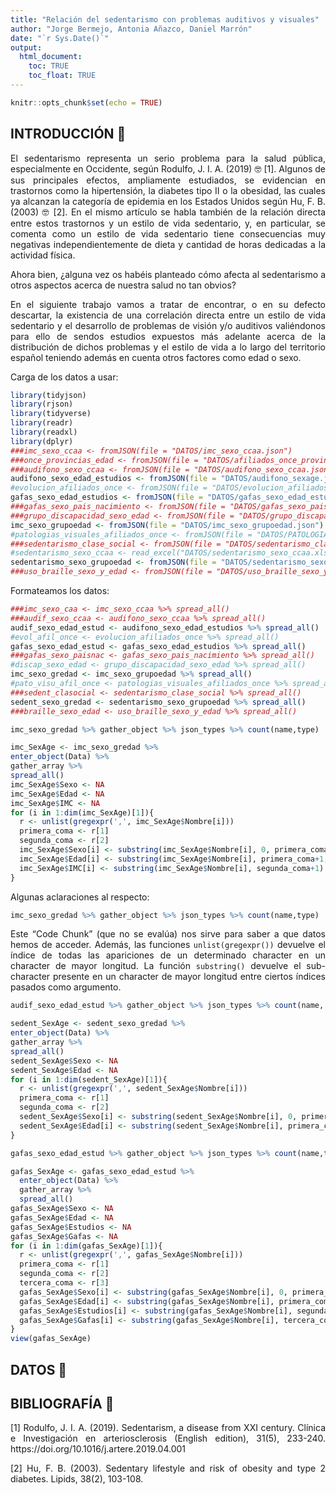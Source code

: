 ```yaml
---
title: "Relación del sedentarismo con problemas auditivos y visuales"
author: "Jorge Bermejo, Antonia Añazco, Daniel Marrón"
date: "`r Sys.Date()`"
output: 
  html_document:
    toc: TRUE
    toc_float: TRUE
---
```


```r
knitr::opts_chunk$set(echo = TRUE)
```
<div style="text-align: justify">
## INTRODUCCIÓN 📖

El sedentarismo representa un serio problema para la salud pública, especialmente en Occidente, según Rodulfo, J. I. A. (2019) 🤓 [1]. Algunos de sus principales efectos, ampliamente estudiados, se evidencian en trastornos como la hipertensión, la diabetes tipo II o la obesidad, las cuales ya alcanzan la categoría de epidemia en los Estados Unidos según Hu, F. B. (2003) 🤓 [2]. En el mismo artículo se habla también de la relación directa entre estos trastornos y un estilo de vida sedentario, y, en particular, se comenta como un estilo de vida sedentario tiene consecuencias muy negativas independientemente de dieta y cantidad de horas dedicadas a la actividad física.

Ahora bien, ¿alguna vez os habéis planteado cómo afecta al sedentarismo a otros aspectos acerca de nuestra salud no tan obvios?

En el siguiente trabajo vamos a tratar de encontrar, o en su defecto descartar, la existencia de una correlación directa entre un estilo de vida sedentario y el desarrollo de problemas de visión y/o auditivos valiéndonos para ello de sendos estudios expuestos más adelante acerca de la distribución de dichos problemas y el estilo de vida a lo largo del territorio español teniendo además en cuenta otros factores como edad o sexo. 


Carga de los datos a usar:

```r
library(tidyjson)
library(rjson)
library(tidyverse)
library(readr)
library(readxl)
library(dplyr)
###imc_sexo_ccaa <- fromJSON(file = "DATOS/imc_sexo_ccaa.json")
###once_provincias_edad <- fromJSON(file = "DATOS/afiliados_once_provincias_edad.json")
###audifono_sexo_ccaa <- fromJSON(file = "DATOS/audifono_sexo_ccaa.json")
audifono_sexo_edad_estudios <- fromJSON(file = "DATOS/audifono_sexage.json")
#evolucion_afiliados_once <- fromJSON(file = "DATOS/evolucion_afiliados_once.json")
gafas_sexo_edad_estudios <- fromJSON(file = "DATOS/gafas_sexo_edad_estudios.json")
###gafas_sexo_pais_nacimiento <- fromJSON(file = "DATOS/gafas_sexo_pais_nacimiento.json")
###grupo_discapacidad_sexo_edad <- fromJSON(file = "DATOS/grupo_discapacidad_sexo_edad.json")
imc_sexo_grupoedad <- fromJSON(file = "DATOS/imc_sexo_grupoedad.json")
#patologias_visuales_afiliados_once <- fromJSON(file = "DATOS/PATOLOGIAS_VISUALES_AFILIADOS_ONCE.json")
###sedentarismo_clase_social <- fromJSON(file = "DATOS/sedentarismo_clasesocial.json")
#sedentarismo_sexo_ccaa <- read_excel("DATOS/sedentarismo_sexo_ccaa.xlsx") 
sedentarismo_sexo_grupoedad <- fromJSON(file = "DATOS/sedentarismo_sexo_grupo_edad.json")
###uso_braille_sexo_y_edad <- fromJSON(file = "DATOS/uso_braille_sexo_y_edad.json")
```

Formateamos los datos:

```r
###imc_sexo_caa <- imc_sexo_ccaa %>% spread_all()
###audif_sexo_ccaa <- audifono_sexo_ccaa %>% spread_all()
audif_sexo_edad_estud <- audifono_sexo_edad_estudios %>% spread_all()
#evol_afil_once <- evolucion_afiliados_once %>% spread_all()
gafas_sexo_edad_estud <- gafas_sexo_edad_estudios %>% spread_all()
###gafas_sexo_paisnac <- gafas_sexo_pais_nacimiento %>% spread_all()
#discap_sexo_edad <- grupo_discapacidad_sexo_edad %>% spread_all()
imc_sexo_gredad <- imc_sexo_grupoedad %>% spread_all()
#pato_visu_afil_once <- patologias_visuales_afiliados_once %>% spread_all()
###sedent_clasocial <- sedentarismo_clase_social %>% spread_all()
sedent_sexo_gredad <- sedentarismo_sexo_grupoedad %>% spread_all()
###braille_sexo_edad <- uso_braille_sexo_y_edad %>% spread_all()
```
```r
imc_sexo_gredad %>% gather_object %>% json_types %>% count(name,type) 
```
```r
imc_SexAge <- imc_sexo_gredad %>%
enter_object(Data) %>%
gather_array %>%
spread_all()
imc_SexAge$Sexo <- NA
imc_SexAge$Edad <- NA
imc_SexAge$IMC <- NA
for (i in 1:dim(imc_SexAge)[1]){
  r <- unlist(gregexpr(',', imc_SexAge$Nombre[i]))
  primera_coma <- r[1]
  segunda_coma <- r[2]
  imc_SexAge$Sexo[i] <- substring(imc_SexAge$Nombre[i], 0, primera_coma-1)
  imc_SexAge$Edad[i] <- substring(imc_SexAge$Nombre[i], primera_coma+1, segunda_coma-1)
  imc_SexAge$IMC[i] <- substring(imc_SexAge$Nombre[i], segunda_coma+1)
}
```
Algunas aclaraciones al respecto:
```r
imc_sexo_gredad %>% gather_object %>% json_types %>% count(name,type) 
```
Este "Code Chunk" (que no se evalúa) nos sirve para saber a que datos hemos de acceder.
Además, las funciones `unlist(gregexpr())` devuelve el índice de todas las apariciones de un determinado character en un character de mayor longitud. 
La función `substring()` devuelve el sub-character presente en un character de mayor longitud entre ciertos índices pasados como argumento.

```r
audif_sexo_edad_estud %>% gather_object %>% json_types %>% count(name, type)
```
```r
sedent_SexAge <- sedent_sexo_gredad %>% 
enter_object(Data) %>% 
gather_array %>% 
spread_all()
sedent_SexAge$Sexo <- NA
sedent_SexAge$Edad <- NA
for (i in 1:dim(sedent_SexAge)[1]){
  r <- unlist(gregexpr(',', sedent_SexAge$Nombre[i]))
  primera_coma <- r[1]
  segunda_coma <- r[2]
  sedent_SexAge$Sexo[i] <- substring(sedent_SexAge$Nombre[i], 0, primera_coma-1)
  sedent_SexAge$Edad[i] <- substring(sedent_SexAge$Nombre[i], primera_coma+1, segunda_coma-1)
}
```
```r
gafas_sexo_edad_estud %>% gather_object %>% json_types %>% count(name,type) 
```
```r
gafas_SexAge <- gafas_sexo_edad_estud %>%
  enter_object(Data) %>%
  gather_array %>%
  spread_all()
gafas_SexAge$Sexo <- NA
gafas_SexAge$Edad <- NA
gafas_SexAge$Estudios <- NA
gafas_SexAge$Gafas <- NA
for (i in 1:dim(gafas_SexAge)[1]){
  r <- unlist(gregexpr(',', gafas_SexAge$Nombre[i]))
  primera_coma <- r[1]
  segunda_coma <- r[2]
  tercera_coma <- r[3]
  gafas_SexAge$Sexo[i] <- substring(gafas_SexAge$Nombre[i], 0, primera_coma-1)
  gafas_SexAge$Edad[i] <- substring(gafas_SexAge$Nombre[i], primera_coma+1, segunda_coma-1)
  gafas_SexAge$Estudios[i] <- substring(gafas_SexAge$Nombre[i], segunda_coma+1, tercera_coma-1)
  gafas_SexAge$Gafas[i] <- substring(gafas_SexAge$Nombre[i], tercera_coma+1)
}
view(gafas_SexAge)
```

## DATOS 📖


## BIBLIOGRAFÍA 📖

[1] Rodulfo, J. I. A. (2019). Sedentarism, a disease from XXI century. Clínica e Investigación en arteriosclerosis (English edition), 31(5), 233-240. https://doi.org/10.1016/j.artere.2019.04.001 

 
[2]  Hu, F. B. (2003). Sedentary lifestyle and risk of obesity and type 2 diabetes. Lipids, 38(2), 103-108. 
<div/>

